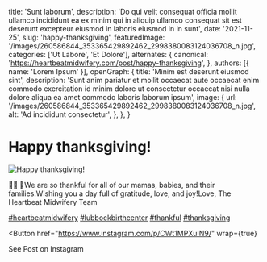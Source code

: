   title: 'Sunt laborum',
  description: 'Do qui velit consequat officia mollit ullamco incididunt ea ex minim qui in aliquip ullamco consequat sit est deserunt excepteur eiusmod in laboris eiusmod in in sunt',
  date: '2021-11-25',
  slug: 'happy-thanksgiving',
  featuredImage: '/images/260586844_353365429892462_2998380083124036708_n.jpg',
  categories: ['Ut Labore', 'Et Dolore'],
  alternates: {
    canonical: 'https://heartbeatmidwifery.com/post/happy-thanksgiving',
  },
  authors: [{ name: 'Lorem Ipsum' }],
  openGraph: {
    title: 'Minim est deserunt eiusmod sint',
    description: 'Sunt anim pariatur et mollit occaecat aute occaecat enim commodo exercitation id minim dolore ut consectetur occaecat nisi nulla dolore aliqua ea amet commodo laboris laborum ipsum',
    image: {
      url: '/images/260586844_353365429892462_2998380083124036708_n.jpg',
      alt: 'Ad incididunt consectetur',
    },
  },
}


# Happy thanksgiving!

<Image
  src="/images/260586844_353365429892462_2998380083124036708_n.jpg"
  size="large"
  wrap={true}
  alt="Happy thanksgiving!"
/>

🦃🍁 🧡We are so thankful for all of our mamas, babies, and their families.Wishing you a day full of gratitude, love, and joy!Love, The Heartbeat Midwifery Team

[#heartbeatmidwifery](https://www.instagram.com/explore/tags/heartbeatmidwifery/) [#lubbockbirthcenter](https://www.instagram.com/explore/tags/lubbockbirthcenter/) [#thankful](https://www.instagram.com/explore/tags/thankful/) [#thanksgiving](https://www.instagram.com/explore/tags/thanksgiving/)

<Button
  href="https://www.instagram.com/p/CWt1MPXuIN9/"
  wrap={true}
>
  See Post on Instagram
</Button>
